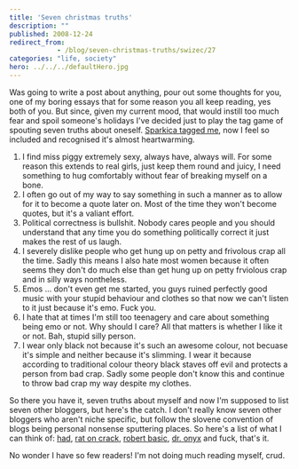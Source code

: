 ```yaml
---
title: 'Seven christmas truths'
description: ""
published: 2008-12-24
redirect_from: 
            - /blog/seven-christmas-truths/swizec/27
categories: "life, society"
hero: ../../../defaultHero.jpg
---
```

Was going to write a post about anything, pour out some thoughts for you, one of my boring essays that for some reason you all keep reading, yes both of you. But since, given my current mood, that would instill too much fear and spoil someone&#x27;s holidays I&#x27;ve decided just to play the tag game of spouting seven truths about oneself. [Sparkica tagged me](http://blog.mozganostroj.com/2008/12/24/sedem-resnic-ali-sedem-prasic/), now I feel so included and recognised it&#x27;s almost heartwarming.

1. I find miss piggy extremely sexy, always have, always will. For some reason this extends to real girls, just keep them round and juicy, I need something to hug comfortably without fear of breaking myself on a bone.
2. I often go out of my way to say something in such a manner as to allow for it to become a quote later on. Most of the time they won&#x27;t become quotes, but it&#x27;s a valiant effort.
3. Political correctness is bullshit. Nobody cares people and you should understand that any time you do something politically correct it just makes the rest of us laugh.
4. I severely dislike people who get hung up on petty and frivolous crap all the time. Sadly this means I also hate most women because it often seems they don&#x27;t do much else than get hung up on petty frviolous crap and in silly ways nontheless.
5. Emos ... don&#x27;t even get me started, you guys ruined perfectly good music with your stupid behaviour and clothes so that now we can&#x27;t listen to it just because it&#x27;s emo. Fuck you.
6. I hate that at times I&#x27;m still too teenagery and care about something being emo or not. Why should I care? All that matters is whether I like it or not. Bah, stupid silly person.
7. I wear only black not because it&#x27;s such an awesome colour, not becuase it&#x27;s simple and neither because it&#x27;s slimming. I wear it because according to traditional colour theory black staves off evil and protects a person from bad crap. Sadly some people don&#x27;t know this and continue to throw bad crap my way despite my clothes.



So there you have it, seven truths about myself and now I&#x27;m supposed to list seven other bloggers, but here&#x27;s the catch. I don&#x27;t really know seven other bloggers who aren&#x27;t niche specific, but follow the slovene convention of blogs being personal nonsense sputtering places. So here&#x27;s a list of what I can think of: [had](http://www.had.si/), [rat on crack](http://ratoncrack.blogspot.com/), [robert basic](http://robertbasic.com/blog/), [dr. onyx](http://dronyx.wordpress.com/) and fuck, that&#x27;s it.

No wonder I have so few readers! I&#x27;m not doing much reading myself, crud.